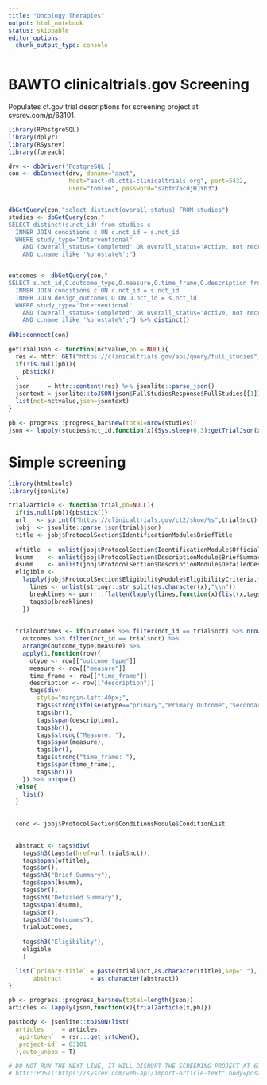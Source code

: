 ```yaml
---
title: "Oncology Therapies"
output: html_notebook
status: skippable
editor_options: 
  chunk_output_type: console
---
```


# BAWTO clinicaltrials.gov Screening
Populates ct.gov trial descriptions for screening project at sysrev.com/p/63101.

```r
library(RPostgreSQL)
library(dplyr)
library(RSysrev)
library(foreach)

drv <- dbDriver('PostgreSQL')
con <- dbConnect(drv, dbname="aact",
                 host="aact-db.ctti-clinicaltrials.org", port=5432,
                 user="tomlue", password="s2bfr7acdjHJYh3")


dbGetQuery(con,"select distinct(overall_status) FROM studies")
studies <- dbGetQuery(con,"
SELECT distinct(s.nct_id) from studies s
  INNER JOIN conditions c ON c.nct_id = s.nct_id
  WHERE study_type='Interventional' 
    AND (overall_status='Completed' OR overall_status='Active, not recruiting')
    AND c.name ilike '%prostate%';")


outcomes <- dbGetQuery(con,"
SELECT s.nct_id,O.outcome_type,O.measure,O.time_frame,O.description from studies s
  INNER JOIN conditions c ON c.nct_id = s.nct_id
  INNER JOIN design_outcomes O ON O.nct_id = s.nct_id
  WHERE study_type='Interventional' 
    AND (overall_status='Completed' OR overall_status='Active, not recruiting')
    AND c.name ilike '%prostate%';") %>% distinct()
  
dbDisconnect(con)

getTrialJson <- function(nctvalue,pb = NULL){
  res <- httr::GET("https://clinicaltrials.gov/api/query/full_studies",query=list(expr=nctvalue,fmt="json"))
  if(!is.null(pb)){
    pb$tick()
  }
  json     = httr::content(res) %>% jsonlite::parse_json()
  jsontext = jsonlite::toJSON(json$FullStudiesResponse$FullStudies[[1]]$Study)
  list(nct=nctvalue,json=jsontext)
}

pb <- progress::progress_bar$new(total=nrow(studies))
json <- lapply(studies$nct_id,function(x){Sys.sleep(0.3);getTrialJson(x,pb)})
```

# Simple screening
```r
library(htmltools)
library(jsonlite)

trial2article <- function(trial,pb=NULL){
  if(is.null(pb)){pb$tick()}
  url   <- sprintf("https://clinicaltrials.gov/ct2/show/%s",trial$nct)
  jobj  <- jsonlite::parse_json(trial$json)
  title <- jobj$ProtocolSection$IdentificationModule$BriefTitle
  
  oftitle  <- unlist(jobj$ProtocolSection$IdentificationModule$OfficialTitle)
  bsumm    <- unlist(jobj$ProtocolSection$DescriptionModule$BriefSummary)
  dsumm    <- unlist(jobj$ProtocolSection$DescriptionModule$DetailedDescription)
  eligible <- 
    lapply(jobj$ProtocolSection$EligibilityModule$EligibilityCriteria,function(x){
      lines <- unlist(stringr::str_split(as.character(x),"\\n"))
      breaklines <- purrr::flatten(lapply(lines,function(x){list(x,tags$br())}))
      tags$p(breaklines)
    })
  
  
  trialoutcomes <- if(outcomes %>% filter(nct_id == trial$nct) %>% nrow() > 0){
    outcomes %>% filter(nct_id == trial$nct) %>% 
    arrange(outcome_type,measure) %>% 
    apply(1,function(row){
      otype <- row[["outcome_type"]]
      measure <- row[["measure"]]
      time_frame <- row[["time_frame"]]
      description <- row[["description"]]
      tags$div(
        style="margin-left:40px;",
        tags$strong(ifelse(otype=="primary","Primary Outcome","Secondary Outcome")),
        tags$br(),
        tags$span(description),
        tags$br(),
        tags$strong("Measure: "),
        tags$span(measure),
        tags$br(),
        tags$strong("time_frame: "),
        tags$span(time_frame),
        tags$hr())
    }) %>% unique()
  }else{
    list()
  }
  
  
  cond <- jobj$ProtocolSection$ConditionsModule$ConditionList

  
  abstract <- tags$div(
    tags$h3(tags$a(href=url,trial$nct)),
    tags$span(oftitle),
    tags$br(),
    tags$h3("Brief Summary"),
    tags$span(bsumm),
    tags$br(),
    tags$h3("Detailed Summary"),
    tags$span(dsumm),
    tags$br(),
    tags$h3("Outcomes"),
    trialoutcomes,
    
    tags$h3("Eligibility"),
    eligible
    )

  list(`primary-title` = paste(trial$nct,as.character(title),sep=" "),
       abstract        = as.character(abstract))
}

pb <- progress::progress_bar$new(total=length(json))
articles <- lapply(json,function(x){trial2article(x,pb)})

postbody <- jsonlite::toJSON(list(
  articles     = articles,
  `api-token`  = rsr:::get_srtoken(),
  `project-id` = 63101
  ),auto_unbox = T)

# DO NOT RUN THE NEXT LINE, IT WILL DISRUPT THE SCREENING PROJECT AT 63101
# httr::POST("https://sysrev.com/web-api/import-article-text",body=postbody)
```


